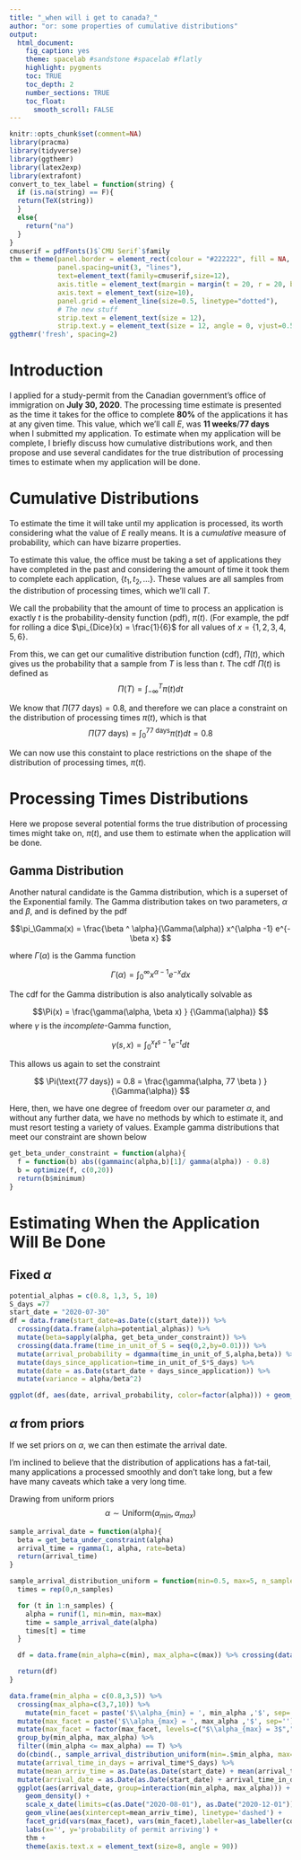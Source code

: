 ```yaml
---
title: "_when will i get to canada?_"
author: "or: some properties of cumulative distributions"
output:
  html_document:
    fig_caption: yes
    theme: spacelab #sandstone #spacelab #flatly
    highlight: pygments
    toc: TRUE
    toc_depth: 2
    number_sections: TRUE
    toc_float:
      smooth_scroll: FALSE
---
```


```r
knitr::opts_chunk$set(comment=NA)
library(pracma)
library(tidyverse)
library(ggthemr)
library(latex2exp)
library(extrafont)
convert_to_tex_label = function(string) {
  if (is.na(string) == F){
  return(TeX(string))
  }
  else{
    return("na")
  }
}
cmuserif = pdfFonts()$`CMU Serif`$family
thm = theme(panel.border = element_rect(colour = "#222222", fill = NA, size=0.75),
            panel.spacing=unit(3, "lines"),
            text=element_text(family=cmuserif,size=12),
            axis.title = element_text(margin = margin(t = 20, r = 20, b = 0, l = 0)),
            axis.text = element_text(size=10),
            panel.grid = element_line(size=0.5, linetype="dotted"),
            # The new stuff
            strip.text = element_text(size = 12),
            strip.text.y = element_text(size = 12, angle = 0, vjust=0.5))
ggthemr('fresh', spacing=2)
```


# Introduction {#sec:intro}

I applied for a study-permit from the Canadian government's office of immigration on **July 30, 2020**. The processing time estimate is presented as the time it takes for the office to complete **80%** of the applications it has at any given time.
This value, which we'll call $E$, was **11 weeks**/**77 days** when I submitted my application. To estimate when my application will be complete, I briefly discuss how cumulative distributions work, and then propose and use several candidates for the true distribution of processing times to estimate when my application will be done.


# Cumulative Distributions {#sec:cumul}

To estimate the time it will take until my application is processed, its worth considering what the value of $E$ really means. It is a _cumulative_ measure of probability, which can have bizarre properties.

To estimate this value, the office must be taking a set of applications they have completed in the past and considering the amount of time it took them to complete each application, $\{t_1, t_2, \dots \}$. These values are all samples from the distribution of processing times, which we'll call $T$.

We call the probability that the amount of time to process an application is exactly $t$ is the probability-density function (pdf), $\pi(t)$. (For example, the pdf for rolling a dice $\pi_{Dice}(x) = \frac{1}{6}$ for all values of $x = \{1,2,3,4,5,6\}$.

From this, we can get our cumalitive distribution function (cdf), $\Pi(t)$, which gives us the probability that a sample from $T$ is less than $t$. The cdf $\Pi(t)$ is defined as $$\Pi(T) = \int_{-\infty}^T \pi(t) dt$$


We know that $\Pi(\text{77 days}) = 0.8$, and therefore we can place a constraint on the distribution of processing times $\pi(t)$, which is that
$$\Pi(\text{77 days}) = \int_{0}^{77 \ \text{days}} \pi(t) dt   = 0.8$$

We can now use this constaint to place restrictions on the shape of the distribution of processing times, $\pi(t)$.

# Processing Times Distributions {#sec:proc}

Here we propose several potential forms the true distribution of processing times might take on, $\pi(t)$, and use them to estimate when the application will be done.

## Gamma Distribution

Another natural candidate is the Gamma distribution, which is a superset of the Exponential family. The Gamma distribution takes on two parameters,
$\alpha$ and $\beta$, and is defined by the pdf

$$\pi_\Gamma(x) = \frac{\beta ^ \alpha}{\Gamma(\alpha)} x^{\alpha -1} e^{-\beta x} $$

where $\Gamma(\alpha)$ is the Gamma function

$$\Gamma(\alpha) = \int_0^\infty x^{\alpha-1} e^{-x} dx$$

The cdf for the Gamma distribution is also analytically solvable as

$$\Pi(x) = \frac{\gamma(\alpha, \beta x) } {\Gamma(\alpha)} $$
where $\gamma$ is the _incomplete_-Gamma function,

$$\gamma(s,x) = \int_0^x t^{s-1} e^{-t} dt$$

This allows us again to set the constraint

$$ \Pi(\text{77 days}) = 0.8 = \frac{\gamma(\alpha, 77 \beta ) } {\Gamma(\alpha)}  $$

Here, then, we have one degree of freedom over our parameter $\alpha$, and without any further data, we have no methods by which to estimate it, and must resort testing a variety of values. Example gamma distributions that meet our constraint are shown below



```r
get_beta_under_constraint = function(alpha){
  f = function(b) abs((gammainc(alpha,b)[1]/ gamma(alpha)) - 0.8)
  b = optimize(f, c(0,20))
  return(b$minimum)
}
```



# Estimating When the Application Will Be Done {#sec:estim}

## Fixed $\alpha$
```r
potential_alphas = c(0.8, 1,3, 5, 10)
S_days =77
start_date = "2020-07-30"
df = data.frame(start_date=as.Date(c(start_date))) %>%
  crossing(data.frame(alpha=potential_alphas)) %>%
  mutate(beta=sapply(alpha, get_beta_under_constraint)) %>%
  crossing(data.frame(time_in_unit_of_S = seq(0,2,by=0.01))) %>%
  mutate(arrival_probability = dgamma(time_in_unit_of_S,alpha,beta)) %>%
  mutate(days_since_application=time_in_unit_of_S*S_days) %>%
  mutate(date = as.Date(start_date + days_since_application)) %>%
  mutate(variance = alpha/beta^2)

ggplot(df, aes(date, arrival_probability, color=factor(alpha))) + geom_line() + thm + labs(x='', y='probability of permit arriving', color=TeX('$\\alpha$'))
```


## $\alpha$ from priors


If we set priors on $\alpha$, we can then estimate the arrival date.

I'm inclined to believe that the distribution of applications has a fat-tail, many applications a processed smoothly and don't take long, but a few have many caveats which take a very long time.

Drawing from uniform priors $$\alpha \sim \text{Uniform}(\alpha_{min}, \alpha_{max})$$

```r
sample_arrival_date = function(alpha){
  beta = get_beta_under_constraint(alpha)
  arrival_time = rgamma(1, alpha, rate=beta)
  return(arrival_time)
}

sample_arrival_distribution_uniform = function(min=0.5, max=5, n_samples =1000) {
  times = rep(0,n_samples)

  for (t in 1:n_samples) {  
    alpha = runif(1, min=min, max=max)
    time = sample_arrival_date(alpha)
    times[t] = time
  }

  df = data.frame(min_alpha=c(min), max_alpha=c(max)) %>% crossing(data.frame(arrival_time=times))

  return(df)
}
```

```r
data.frame(min_alpha = c(0.8,3,5)) %>%
  crossing(max_alpha=c(3,7,10)) %>%
    mutate(min_facet = paste('$\\alpha_{min} = ', min_alpha ,'$', sep='')) %>%
  mutate(max_facet = paste('$\\alpha_{max} = ', max_alpha ,'$', sep='')) %>%
  mutate(max_facet = factor(max_facet, levels=c("$\\alpha_{max} = 3$","$\\alpha_{max} = 7$","$\\alpha_{max} = 10$"))) %>%
  group_by(min_alpha, max_alpha) %>%
  filter((min_alpha <= max_alpha) == T) %>%
  do(cbind(., sample_arrival_distribution_uniform(min=.$min_alpha, max=.$max_alpha), by=c("min_alpha", "max_alpha"))) %>%
  mutate(arrival_time_in_days = arrival_time*S_days) %>%
  mutate(mean_arriv_time = as.Date(as.Date(start_date) + mean(arrival_time_in_days))) %>%
  mutate(arrival_date = as.Date(as.Date(start_date) + arrival_time_in_days)) %>%
  ggplot(aes(arrival_date, group=interaction(min_alpha, max_alpha))) +
    geom_density() +
    scale_x_date(limits=c(as.Date("2020-08-01"), as.Date("2020-12-01")), breaks="month", minor_breaks="2 weeks", date_labels = "%B") +
    geom_vline(aes(xintercept=mean_arriv_time), linetype='dashed') +
    facet_grid(vars(max_facet), vars(min_facet),labeller=as_labeller(convert_to_tex_label, label_parsed)) +
    labs(x='', y='probability of permit arriving') +
    thm +
    theme(axis.text.x = element_text(size=8, angle = 90))
```
